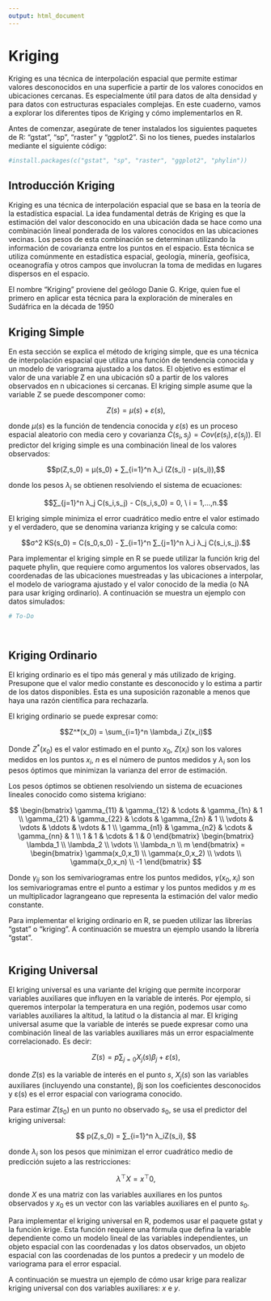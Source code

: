```yaml
---
output: html_document
---
```


# Kriging

Kriging es una técnica de interpolación espacial que permite estimar valores desconocidos en una superficie a partir de los valores conocidos en ubicaciones cercanas. Es especialmente útil para datos de alta densidad y para datos con estructuras espaciales complejas. En este cuaderno, vamos a explorar los diferentes tipos de Kriging y cómo implementarlos en R.

Antes de comenzar, asegúrate de tener instalados los siguientes paquetes de R: "gstat", "sp", "raster" y "ggplot2". Si no los tienes, puedes instalarlos mediante el siguiente código:

```r
#install.packages(c("gstat", "sp", "raster", "ggplot2", "phylin"))
```


## Introducción Kriging

Kriging es una técnica de interpolación espacial que se basa en la teoría de la estadística espacial. La idea fundamental detrás de Kriging es que la estimación del valor desconocido en una ubicación dada se hace como una combinación lineal ponderada de los valores conocidos en las ubicaciones vecinas. Los pesos de esta combinación se determinan utilizando la información de covarianza entre los puntos en el espacio.  Esta técnica se utiliza comúnmente en estadística espacial, geología, minería, geofísica, oceanografía y otros campos que involucran la toma de medidas en lugares dispersos en el espacio.

El nombre "Kriging" proviene del geólogo Danie G. Krige, quien fue el primero en aplicar esta técnica para la exploración de minerales en Sudáfrica en la década de 1950

## Kriging Simple

En esta sección se explica el método de kriging simple, que es una técnica de interpolación espacial que utiliza una función de tendencia conocida y un modelo de variograma ajustado a los datos. El objetivo es estimar el valor de una variable Z en una ubicación s0 a partir de los valores observados en n ubicaciones si cercanas. El kriging simple asume que la variable Z se puede descomponer como:

$$Z(s) = μ(s) + ε(s),$$

donde $μ(s)$ es la función de tendencia conocida y $ε(s)$ es un proceso espacial aleatorio con media cero y covarianza $C(s_i,s_j) = Cov(ε(s_i),ε(s_j))$. El predictor del kriging simple es una combinación lineal de los valores observados:

$$p(Z,s_0) = μ(s_0) + ∑_{i=1}^n λ_i (Z(s_i) - μ(s_i)),$$

donde los pesos $λ_i$ se obtienen resolviendo el sistema de ecuaciones:

$$∑_{j=1}^n λ_j C(s_i,s_j) - C(s_i,s_0) = 0, \  i = 1,...,n.$$

El kriging simple minimiza el error cuadrático medio entre el valor estimado y el verdadero, que se denomina varianza kriging y se calcula como:

$$σ^2 KS(s_0) = C(s_0,s_0) - ∑_{i=1}^n ∑_{j=1}^n λ_i λ_j C(s_i,s_j).$$

Para implementar el kriging simple en R se puede utilizar la función krig del paquete phylin, que requiere como argumentos los valores observados, las coordenadas de las ubicaciones muestreadas y las ubicaciones a interpolar, el modelo de variograma ajustado y el valor conocido de la media (o NA para usar kriging ordinario). A continuación se muestra un ejemplo con datos simulados:


```r
# To-Do
```

```r

```

```r

```

## Kriging Ordinario

El kriging ordinario es el tipo más general y más utilizado de kriging. Presupone que el valor medio constante es desconocido y lo estima a partir de los datos disponibles. Esta es una suposición razonable a menos que haya una razón científica para rechazarla.

El kriging ordinario se puede expresar como:

$$Z^*(x_0) = \sum_{i=1}^n \lambda_i Z(x_i)$$

Donde $Z^*(x_0)$ es el valor estimado en el punto $x_0$, $Z(x_i)$ son los valores medidos en los puntos $x_i$, $n$ es el número de puntos medidos y $\lambda_i$ son los pesos óptimos que minimizan la varianza del error de estimación.

Los pesos óptimos se obtienen resolviendo un sistema de ecuaciones lineales conocido como sistema krigiano:

$$
\begin{bmatrix}
\gamma_{11} & \gamma_{12} & \cdots & \gamma_{1n} & 1 \\
\gamma_{21} & \gamma_{22} & \cdots & \gamma_{2n} & 1 \\
\vdots      & \vdots      & \ddots & \vdots      & 1 \\
\gamma_{n1} & \gamma_{n2} & \cdots & \gamma_{nn} & 1 \\
1           & 1           & \cdots & 1           & 0
\end{bmatrix}
\begin{bmatrix}
\lambda_1 \\
\lambda_2 \\
\vdots    \\
\lambda_n \\
m
\end{bmatrix}
=
\begin{bmatrix}
\gamma(x_0,x_1) \\
\gamma(x_0,x_2) \\
\vdots          \\
\gamma(x_0,x_n) \\
-1
\end{bmatrix}
$$

Donde $\gamma_{ij}$ son los semivariogramas entre los puntos medidos, $\gamma(x_0,x_i)$ son los semivariogramas entre el punto a estimar y los puntos medidos y $m$ es un multiplicador lagrangeano que representa la estimación del valor medio constante.

Para implementar el kriging ordinario en R, se pueden utilizar las librerías "gstat" o "kriging". A continuación se muestra un ejemplo usando la librería "gstat".

```r

```

## Kriging Universal

El kriging universal es una variante del kriging que permite incorporar variables auxiliares que influyen en la variable de interés. Por ejemplo, si queremos interpolar la temperatura en una región, podemos usar como variables auxiliares la altitud, la latitud o la distancia al mar. El kriging universal asume que la variable de interés se puede expresar como una combinación lineal de las variables auxiliares más un error espacialmente correlacionado. Es decir:

$$
Z(s) = p ∑_{j=0} X_j(s)β_j +ε(s),
$$

donde $Z(s)$ es la variable de interés en el punto $s$, $X_j(s)$ son las variables auxiliares (incluyendo una constante), βj son los coeficientes desconocidos y ε(s) es el error espacial con variograma conocido.

Para estimar $Z(s_0)$ en un punto no observado $s_0$, se usa el predictor del kriging universal:

$$
p(Z,s_0) = ∑_{i=1}^n λ_iZ(s_i),
$$

donde $λ_i$ son los pesos que minimizan el error cuadrático medio de predicción sujeto a las restricciones:

$$λ^⊤X = x^⊤ 0,$$

donde $X$ es una matriz con las variables auxiliares en los puntos observados y $x_0$ es un vector con las variables auxiliares en el punto $s_0$.

Para implementar el kriging universal en R, podemos usar el paquete gstat y la función krige. Esta función requiere una fórmula que defina la variable dependiente como un modelo lineal de las variables independientes, un objeto espacial con las coordenadas y los datos observados, un objeto espacial con las coordenadas de los puntos a predecir y un modelo de variograma para el error espacial.

A continuación se muestra un ejemplo de cómo usar krige para realizar kriging universal con dos variables auxiliares: $x$ e $y$.

```r

```